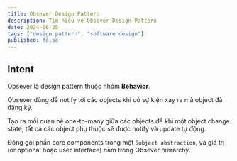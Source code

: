 ```yaml
---
title: Obsever Design Pattern  
description: Tìm hiểu về Obsever Design Pattern
date: 2024-06-25
tags: ["design pattern", "software design"]
published: false
---
```


## Intent 

Obsever là design pattern thuộc nhóm **Behavior**.

Obsever dùng để notify tới các objects khi có sự kiện xảy ra mà object đã đăng ký. 

Tạo ra mối quan hệ one-to-many giữa các objects để khi một object change state, tất cả các object phụ thuộc sẽ được notify và update tự động. 

Đóng gói phần core components trong một `Subject abstraction`, và giá trị (or optional hoặc user interface) nằm trong Obsever hierarchy.
